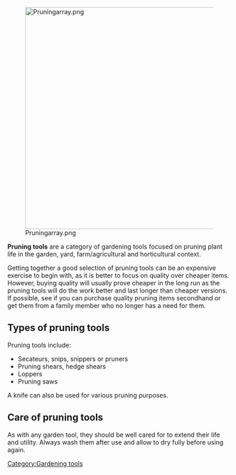 [[File:Pruningarray.png|center|500px]]

'''Pruning tools''' are a category of gardening tools focused on pruning plant life in the garden, yard, farm/agricultural and horticultural context.

Getting together a good selection of pruning tools can be an expensive exercise to begin with, as it is better to focus on quality over cheaper items. However, buying quality will usually prove cheaper in the long run as the pruning tools will do the work better and last longer than cheaper versions. If possible, see if you can purchase quality pruning items secondhand or get them from a family member who no longer has a need for them.

== Types of pruning tools ==

Pruning tools include:

*Secateurs, snips, snippers or pruners
*Pruning shears, hedge shears
*Loppers
*Pruning saws

A knife can also be used for various pruning purposes.


== Care of pruning tools ==

As with any garden tool, they should be well cared for to extend their life and utility. Always wash them after use and allow to dry fully before using again.

{{stub}}

[[Category:Gardening tools]]